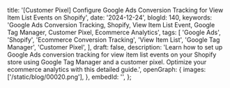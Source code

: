   title:
    '[Customer Pixel] Configure Google Ads Conversion Tracking for View Item List Events on Shopify',
  date: '2024-12-24',
  blogId: 140,
  keywords:
    'Google Ads Conversion Tracking, Shopify, View Item List Event, Google Tag Manager, Customer Pixel, Ecommerce Analytics',
  tags: [
    'Google Ads',
    'Shopify',
    'Ecommerce Conversion Tracking',
    'View Item List',
    'Google Tag Manager',
    'Customer Pixel',
  ],
  draft: false,
  description:
    'Learn how to set up Google Ads conversion tracking for view item list events on your Shopify store using Google Tag Manager and a customer pixel. Optimize your ecommerce analytics with this detailed guide.',
  openGraph: {
    images: ['/static/blog/00020.png'],
  },
  embedId: '',
};

<DataLayerCodeBlock fileName="view_item_list.js" />
